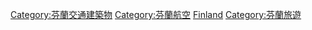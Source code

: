 {{Commonscat|Airports in Finland}}

[[Category:芬蘭交通建築物|Category:芬蘭交通建築物]]
[[Category:芬蘭航空|Category:芬蘭航空]]
[[Category:歐洲各國機場|Finland]]
[[Category:芬蘭旅遊|Category:芬蘭旅遊]]
